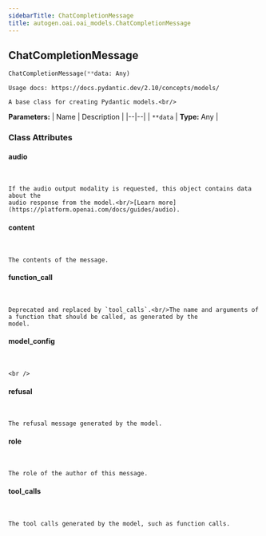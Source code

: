 ```yaml
---
sidebarTitle: ChatCompletionMessage
title: autogen.oai.oai_models.ChatCompletionMessage
---
```

<h2 id="autogen.oai.oai_models.ChatCompletionMessage" class="doc doc-heading">
    <code class="doc-symbol doc-symbol-heading doc-symbol-class"></code>
    <span class="doc doc-object-name doc-class-name">ChatCompletionMessage</span>
</h2>

```python
ChatCompletionMessage(**data: Any)
```

    Usage docs: https://docs.pydantic.dev/2.10/concepts/models/
    
    A base class for creating Pydantic models.<br/>

<b>Parameters:</b>
| Name | Description |
|--|--|
| `**data` | **Type:** Any |

### Class Attributes

<code class="doc-symbol doc-symbol-heading doc-symbol-attribute"></code>
#### audio
<br />

    If the audio output modality is requested, this object contains data about the
    audio response from the model.<br/>[Learn more](https://platform.openai.com/docs/guides/audio).

<code class="doc-symbol doc-symbol-heading doc-symbol-attribute"></code>
#### content
<br />

    The contents of the message.

<code class="doc-symbol doc-symbol-heading doc-symbol-attribute"></code>
#### function_call
<br />

    Deprecated and replaced by `tool_calls`.<br/>The name and arguments of a function that should be called, as generated by the
    model.

<code class="doc-symbol doc-symbol-heading doc-symbol-attribute"></code>
#### model_config
<br />

    <br />

<code class="doc-symbol doc-symbol-heading doc-symbol-attribute"></code>
#### refusal
<br />

    The refusal message generated by the model.

<code class="doc-symbol doc-symbol-heading doc-symbol-attribute"></code>
#### role
<br />

    The role of the author of this message.

<code class="doc-symbol doc-symbol-heading doc-symbol-attribute"></code>
#### tool_calls
<br />

    The tool calls generated by the model, such as function calls.